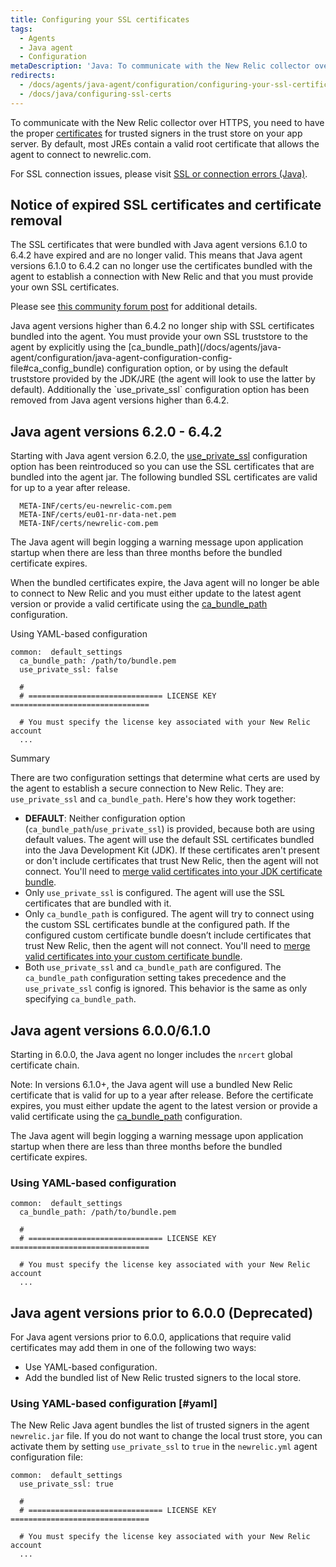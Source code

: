 ```yaml
---
title: Configuring your SSL certificates
tags:
  - Agents
  - Java agent
  - Configuration
metaDescription: 'Java: To communicate with the New Relic collector over SSL, include the list of trusted signers in the trust store on your app server.'
redirects:
  - /docs/agents/java-agent/configuration/configuring-your-ssl-certificates
  - /docs/java/configuring-ssl-certs
---
```


To communicate with the New Relic collector over HTTPS, you need to have the proper [certificates](/docs/using-new-relic/welcome-new-relic/get-started/glossary#ssl-certificate) for trusted signers in the trust store on your app server. By default, most JREs contain a valid root certificate that allows the agent to connect to newrelic.com.

For SSL connection issues, please visit [SSL or connection errors (Java)](/docs/agents/java-agent/troubleshooting/ssl-or-connection-errors-java/).

## Notice of expired SSL certificates and certificate removal

<Callout variant="caution">
  The SSL certificates that were bundled with Java agent versions 6.1.0 to 6.4.2 have expired and are no longer valid. This means that Java agent versions 6.1.0 to 6.4.2 can no longer use the certificates bundled with the agent to establish a connection with New Relic and that you must provide your own SSL certificates.

  Please see [this community forum post](https://discuss.newrelic.com/t/important-upcoming-new-relic-server-certificate-update-will-impact-most-users-of-java-agent-version-6-1-and-a-few-users-of-java-agent-version-6-2-0-to-6-4-2/141711) for additional details.
</Callout>

<Callout variant="important">
  Java agent versions higher than 6.4.2 no longer ship with SSL certificates bundled into the agent. You must provide your own SSL truststore to the agent by explicitly using the [ca_bundle_path](/docs/agents/java-agent/configuration/java-agent-configuration-config-file#ca_config_bundle) configuration option, or by using the default truststore provided by the JDK/JRE (the agent will look to use the latter by default). Additionally the `use_private_ssl` configuration option has been removed from Java agent versions higher than 6.4.2.
</Callout>

## Java agent versions 6.2.0 - 6.4.2

Starting with Java agent version 6.2.0, the [use_private_ssl](/docs/agents/java-agent/configuration/java-agent-configuration-config-file#use_private_ssl) configuration option has been reintroduced so you can use the SSL certificates that are bundled into the agent jar. The following bundled SSL certificates are valid for up to a year after release.

```
  META-INF/certs/eu-newrelic-com.pem
  META-INF/certs/eu01-nr-data-net.pem
  META-INF/certs/newrelic-com.pem
```

<Callout variant="important">
  The Java agent will begin logging a warning message upon application startup when there are less than three months before the bundled certificate expires.

  When the bundled certificates expire, the Java agent will no longer be able to connect to New Relic and you must either update to the latest agent version or provide a valid certificate using the [ca_bundle_path](/docs/agents/java-agent/configuration/java-agent-configuration-config-file#ca_config_bundle) configuration.
</Callout>

Using YAML-based configuration

```
common:  default_settings
  ca_bundle_path: /path/to/bundle.pem
  use_private_ssl: false

  #
  # ============================== LICENSE KEY ===============================

  # You must specify the license key associated with your New Relic account
  ...
```

Summary

There are two configuration settings that determine what certs are used by the agent to establish a secure connection to New Relic. They are: `use_private_ssl` and `ca_bundle_path`. Here's how they work together:

* **DEFAULT**: Neither configuration option (`ca_bundle_path`/`use_private_ssl`) is provided, because both are using default values. The agent will use the default SSL certificates bundled into the Java Development Kit (JDK). If these certificates aren't present or don't include certificates that trust New Relic, then the agent will not connect. You'll need to [merge valid certificates into your JDK certificate bundle](/docs/agents/java-agent/troubleshooting/ssl-or-connection-errors-java).
* Only `use_private_ssl` is configured. The agent will use the SSL certificates that are bundled with it.
* Only `ca_bundle_path` is configured. The agent will try to connect using the custom SSL certificates bundle at the configured path. If the configured custom certificate bundle doesn’t include certificates that trust New Relic, then the agent will not connect. You'll need to [merge valid certificates into your custom certificate bundle](/docs/agents/java-agent/troubleshooting/ssl-or-connection-errors-java).
* Both `use_private_ssl` and `ca_bundle_path` are configured. The `ca_bundle_path` configuration setting takes precedence and the `use_private_ssl` config is ignored. This behavior is the same as only specifying `ca_bundle_path`.

## Java agent versions 6.0.0/6.1.0

Starting in 6.0.0, the Java agent no longer includes the `nrcert` global certificate chain.

Note: In versions 6.1.0+, the Java agent will use a bundled New Relic certificate that is valid for up to a year after release. Before the certificate expires, you must either update the agent to the latest version or provide a valid certificate using the [ca_bundle_path](/docs/agents/java-agent/configuration/java-agent-configuration-config-file#ca_config_bundle) configuration.

<Callout variant="important">
  The Java agent will begin logging a warning message upon application startup when there are less than three months before the bundled certificate expires.
</Callout>

### Using YAML-based configuration

```
common:  default_settings
  ca_bundle_path: /path/to/bundle.pem

  #
  # ============================== LICENSE KEY ===============================

  # You must specify the license key associated with your New Relic account
  ...
```

## Java agent versions prior to 6.0.0 (Deprecated)

For Java agent versions prior to 6.0.0, applications that require valid certificates may add them in one of the following two ways:

* Use YAML-based configuration.
* Add the bundled list of New Relic trusted signers to the local store.

### Using YAML-based configuration [#yaml]

The New Relic Java agent bundles the list of trusted signers in the agent `newrelic.jar` file. If you do not want to change the local trust store, you can activate them by setting `use_private_ssl` to `true` in the `newrelic.yml` agent configuration file:

```
common:  default_settings
  use_private_ssl: true

  #
  # ============================== LICENSE KEY ===============================

  # You must specify the license key associated with your New Relic account
  ...
```
